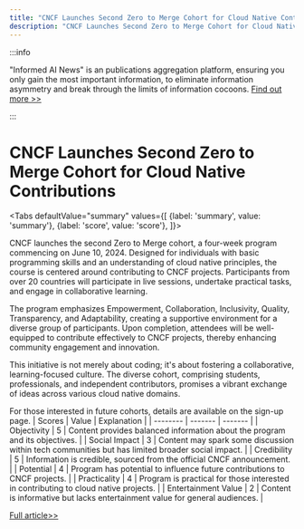 ```yaml
---
title: "CNCF Launches Second Zero to Merge Cohort for Cloud Native Contributions"
description: "CNCF Launches Second Zero to Merge Cohort for Cloud Native Contributions"
---
```



:::info

"Informed AI News" is an publications aggregation platform, ensuring you only gain the most important information, to eliminate information asymmetry and break through the limits of information cocoons.  [Find out more >>](/)

:::

# CNCF Launches Second Zero to Merge Cohort for Cloud Native Contributions


<Tabs
	defaultValue="summary"
	values={[
	{label: 'summary', value: 'summary'},
	{label: 'score', value: 'score'},
]}>
<TabItem value="summary">


CNCF launches the second Zero to Merge cohort, a four-week program commencing on June 10, 2024. Designed for individuals with basic programming skills and an understanding of cloud native principles, the course is centered around contributing to CNCF projects. Participants from over 20 countries will participate in live sessions, undertake practical tasks, and engage in collaborative learning.

The program emphasizes Empowerment, Collaboration, Inclusivity, Quality, Transparency, and Adaptability, creating a supportive environment for a diverse group of participants. Upon completion, attendees will be well-equipped to contribute effectively to CNCF projects, thereby enhancing community engagement and innovation.

This initiative is not merely about coding; it's about fostering a collaborative, learning-focused culture. The diverse cohort, comprising students, professionals, and independent contributors, promises a vibrant exchange of ideas across various cloud native domains.

For those interested in future cohorts, details are available on the sign-up page.
</TabItem>
<TabItem value="score">
	| Scores     | Value   | Explanation |
	| -------- | ------- | ------- |
	| Objectivity  | 5    | Content provides balanced information about the program and its objectives.    |
	| Social Impact | 3     | Content may spark some discussion within tech communities but has limited broader social impact.    |
	| Credibility    | 5    | Information is credible, sourced from the official CNCF announcement.    |
	| Potential    | 4    | Program has potential to influence future contributions to CNCF projects.    |
	| Practicality    | 4    | Program is practical for those interested in contributing to cloud native projects.    |
	| Entertainment Value    | 2    | Content is informative but lacks entertainment value for general audiences.    |
</TabItem>
</Tabs>

[Full article>>](https://www.cncf.io/blog/2024/06/05/cncf-announces-the-second-zero-to-merge-cohort/)
